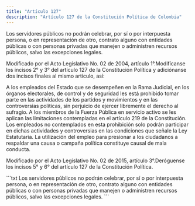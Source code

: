 ```yaml
---
title: "Artículo 127"
description: "Artículo 127 de la Constitución Política de Colombia"
---
```


Los servidores públicos no podrán celebrar, por sí o por interpuesta persona,
o en representación de otro, contrato alguno con entidades públicas o con personas privadas que manejen o administren recursos públicos, salvo las excepciones legales.

<Warning>Modificado por el Acto Legislativo No. 02 de 2004, artículo 1°.Modifícanse los incisos 2° y 3° del artículo 127 de la Constitución Política y adiciónanse dos incisos finales al mismo artículo, así: </Warning>

A los empleados del Estado que se desempeñen
en la Rama Judicial, en los órganos electorales,
de control y de seguridad les está prohibido tomar
parte en las actividades de los partidos y movimientos y en las controversias políticas, sin perjuicio
de ejercer libremente el derecho al sufragio. A los
miembros de la Fuerza Pública en servicio activo
se les aplican las limitaciones contempladas en el
artículo 219 de la Constitución.
Los empleados no contemplados en esta prohibición solo podrán participar en dichas actividades
y controversias en las condiciones que señale la
Ley Estatutaria.
La utilización del empleo para presionar a los
ciudadanos a respaldar una causa o campaña política constituye causal de mala conducta.

<Warning>Modificado por el Acto Legislativo No. 02 de 2015, artículo 3°.Deróguense los incisos 5° y 6° del artículo 127 de la Constitución Política. </Warning>

<Accordion title="Artículo original antes de la modificación:">
```txt
Los servidores públicos no podrán celebrar, por sí o por interpuesta persona, o
en representación de otro, contrato alguno con entidades públicas o con
personas privadas que manejen o administren recursos públicos, salvo las
excepciones legales.
```
</Accordion>
